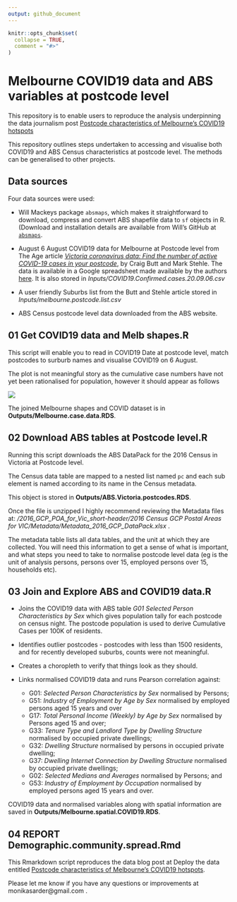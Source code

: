 ```yaml
---
output: github_document
---
```


<!-- README.md is generated from README.Rmd. Please edit that file -->

```r
knitr::opts_chunk$set(
  collapse = TRUE,
  comment = "#>"
)
```

# Melbourne COVID19 data and ABS variables at postcode level

<!-- badges: start -->
<!-- badges: end -->

This repository is to enable users to reproduce the analysis underpinning the data journalism post [Postcode characteristics of Melbourne's COVID19 hotspots](https://www.deploythedata.com/2020/09/11/postcode-characteristics-of-melbournes-covid19-hotspots/)

This repository outlines steps undertaken to accessing and visualise both COVID19 and ABS Census characteristics at postcode level. The methods can be generalised to other projects.

## Data sources

Four data sources were used:

*  Will Mackeys package `absmaps`, which makes it straightforward to download, compress and convert ABS shapefile data to `sf` objects in R.  (Download and installation details are available from Will's GitHub at [`absmaps`](https://github.com/wfmackey/absmapsdata).

*  August 6 August COVID19 data for Melbourne at Postcode level from The Age article [*Victoria coronavirus data: Find the number of active COVID-19 cases in your postcode*](https://www.theage.com.au/national/victoria/victoria-coronavirus-data-find-the-number-of-active-covid-19-cases-in-your-postcode-20200731-p55hg2.html), by Craig Butt and Mark Stehle. The data is available in a Google spreadsheet made available by the authors [here](https://docs.google.com/spreadsheets/d/1oxJt0BBPzk-w2Gn1ImO4zASBCdqeeLJRwHEA4DASBFQ/edit#gid=0). It is also stored in *Inputs/COVID19.Confirmed.cases.20.09.06.csv*

*  A user friendly Suburbs list from the Butt and Stehle article stored in *Inputs/melbourne.postcode.list.csv*

*  ABS Census postcode level data downloaded from the ABS website.

## 01 Get COVID19 data and Melb shapes.R

This script will enable you to read in COVID19 Date at postcode level, match postcodes to surburb names and visualise COVID19 on 6 August.

The plot is not meaningful story as the cumulative case numbers have not yet been rationalised for population, however it should appear as follows

![](Melbourne_Plot.jpg)

The joined Melbourne shapes and COVID dataset is in  **Outputs/Melbourne.case.data.RDS**.

## 02 Download ABS tables at Postcode level.R

Running this script downloads the ABS DataPack for the 2016 Census in Victoria at Postcode level.

The Census data table are mapped to a nested list named `pc` and each sub element is named according to its name in the Census metadata.

This object is stored in  **Outputs/ABS.Victoria.postcodes.RDS**.

Once the file is unzipped I highly recommend reviewing the Metadata files at:
*/2016_GCP_POA_for_Vic_short-header/2016 Census GCP Postal Areas for VIC/Metadata/Metadata_2016_GCP_DataPack.xlsx* .

The metadata table lists all data tables, and the unit at which they are collected. You will need this information to get a sense of what is important, and what steps you need to take to normalise postcode level data (eg is the unit of analysis persons, persons over 15, employed persons over 15, households etc).

## 03 Join and Explore ABS and COVID19 data.R

* Joins the COVID19 data with ABS table *G01 Selected Person Characteristics by Sex* which gives population tally for each postcode on census night. The postcode population is used to derive Cumulative Cases per 100K of residents.

* Identifies outlier postcodes -  postcodes with less than 1500 residents, and for recently developed suburbs, counts were not meaningful.

* Creates a choropleth to verify that things look as they should.

* Links normalised COVID19 data and runs Pearson correlation against:
  + G01: *Selected Person Characteristics by Sex* normalised by Persons;  
  + G51: *Industry of Employment by Age by Sex* normalised by employed persons aged 15 years and over
  + G17: *Total Personal Income (Weekly) by Age by Sex* normalised by Persons aged 15 and over;
  + G33: *Tenure Type and Landlord Type by Dwelling Structure* normalised by occupied private dwellings;
  + G32: *Dwelling Structure* normalised by persons in occupied private dwelling;
  + G37: *Dwelling Internet Connection by Dwelling Structure* normalised by occupied private dwellings;
  + G02: *Selected Medians and Averages* normalised by Persons; and
  + G53: *Industry of Employment by Occupation* normalised by employed persons aged 15 years and over.

COVID19 data and normalised variables along with spatial information are saved in **Outputs/Melbourne.spatial.COVID19.RDS**.

## 04 REPORT Demographic.community.spread.Rmd

This Rmarkdown script reproduces the data blog post at Deploy the data entitled [Postcode characteristics of Melbourne's COVID19 hotspots](https://www.deploythedata.com/2020/09/11/postcode-characteristics-of-melbournes-covid19-hotspots/). 

Please let me know if you have any questions or improvements at monikasarder@gmail.com .
